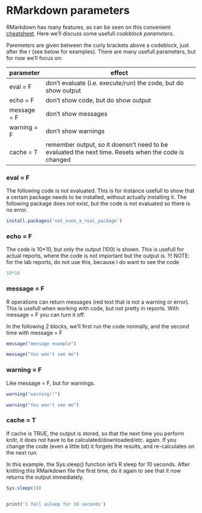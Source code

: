 # RMarkdown parameters

RMarkdown has many features, as can be seen on this convenient [cheatsheet](https://www.rstudio.com/wp-content/uploads/2015/02/rmarkdown-cheatsheet.pdf).
Here we'll discuss some usefull *codeblock parameters*.

Paremeters are given between the curly brackets above a codeblock, just after the r (see below for examples). There are many usefull parameters, but for now we'll focus on:

| parameter   | effect                                                         |
|-------------|----------------------------------------------------------------|
| eval = F    | don't evaluate (i.e. execute/run) the code, but do show output |
| echo = F    | don't show code, but do show output                            |
| message = F | don't show messages                                            |
| warning = F | don't show warnings                                            |  
| cache = T   | remember output, so it doensn't need to be evaluated the next  time. Resets when the code is changed |

### eval = F

The following code is not evaluated. This is for instance usefull to show that a certain package needs to be installed, without actually installing it. The following package does not exist, but the code is not evaluated so there is no error.

```r
install.packages('not_even_a_real_package')
```

### echo = F

The code is 10*10, but only the output (100) is shown. This is usefull for actual reports, where the code is not important but the output is.
!!! NOTE: for the lab reports, do not use this, because I do want to see the code

```r
10*10
```

### message = F

R operations can return messages (red text that is not a warning or error). This is usefull when working with code, but not pretty in reports. With message = F you can turn it off.

In the following 2 blocks, we'll first run the code normally, and the second time with message = F

```r
message("message example")
```

```r
message("You won't see me")
```

### warning = F

Like message = F, but for warnings.

```r
warning("warning!!")
```

```r
warning("You won't see me")
```

### cache = T

If cache is TRUE, the output is stored, so that the next time you perform knitr, it does not have to be calculated/downloaded/etc. again. 
If you change the code (even a little bit) it forgets the results, and re-calculates on the next run.

In this example, the Sys.sleep() function let's R sleep for 10 seconds.
After knitting this RMarkdown file the first time, do it again to see that it now returns the output immediately.

```r
Sys.sleep(10)


print('I fell asleep for 10 seconds')
```
